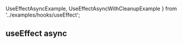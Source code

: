   UseEffectAsyncExample,
  UseEffectAsyncWithCleanupExample
} from '../examples/hooks/useEffect';

## useEffect async

<UseEffectAsyncExample />
<UseEffectAsyncWithCleanupExample />
